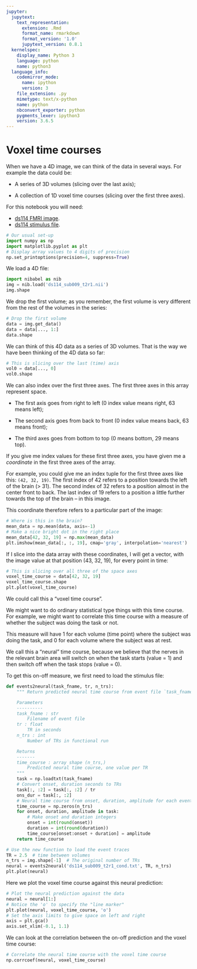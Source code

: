 ```yaml
---
jupyter:
  jupytext:
    text_representation:
      extension: .Rmd
      format_name: rmarkdown
      format_version: '1.0'
      jupytext_version: 0.8.1
  kernelspec:
    display_name: Python 3
    language: python
    name: python3
  language_info:
    codemirror_mode:
      name: ipython
      version: 3
    file_extension: .py
    mimetype: text/x-python
    name: python
    nbconvert_exporter: python
    pygments_lexer: ipython3
    version: 3.6.5
---
```


# Voxel time courses

When we have a 4D image, we can think of the data in several ways.  For
example the data could be:

* A series of 3D volumes (slicing over the last axis);

* A collection of 1D voxel time courses (slicing over the first three axes).


For this notebook you will need:

* [ds114 FMRI image]({{ site.url }}{{ site.baseurl }}/data/ds114_sub009_t2r1.nii).
* [ds114 stimulus file]({{ site.url }}{{ site.baseurl }}/data/ds114_sub009_t2r1_cond.txt).

```python
# Our usual set-up
import numpy as np
import matplotlib.pyplot as plt
# Display array values to 4 digits of precision
np.set_printoptions(precision=4, suppress=True)
```

We load a 4D file:

```python
import nibabel as nib
img = nib.load('ds114_sub009_t2r1.nii')
img.shape
```

We drop the first volume; as you remember, the first volume is very different
from the rest of the volumes in the series:

```python
# Drop the first volume
data = img.get_data()
data = data[..., 1:]
data.shape
```

We can think of this 4D data as a series of 3D volumes.  That is the way we
have been thinking of the 4D data so far:

```python
# This is slicing over the last (time) axis
vol0 = data[..., 0]
vol0.shape
```

We can also index over the first three axes.  The first three axes in this
array represent space.

* The first axis goes from right to left (0 index value means right, 63 means
  left);

* The second axis goes from back to front (0 index value means back, 63 means
  front);

* The third axes goes from bottom to top (0 means bottom, 29 means top).

If you give me index values for these first three axes, you have given me a
*coordinate* in the first three axes of the array.

For example, you could give me an index tuple for the first three axes like
this: `(42, 32, 19)`.  The first index of 42 refers to a position towards
the left of the brain (> 31).  The second index of 32 refers to a position
almost in the center front to back.  The last index of 19 refers to a position
a little further towards the top of the brain – in this image.

This coordinate therefore refers to a particular part of the image:

```python
# Where is this in the brain?
mean_data = np.mean(data, axis=-1)
# Make a nice bright dot in the right place
mean_data[42, 32, 19] = np.max(mean_data)
plt.imshow(mean_data[:, :, 19], cmap='gray', interpolation='nearest')
```

If I slice into the data array with these coordinates, I will get a vector,
with the image value at that position (43, 32, 19), for every point in time:

```python
# This is slicing over all three of the space axes
voxel_time_course = data[42, 32, 19]
voxel_time_course.shape
plt.plot(voxel_time_course)
```

We could call this a “voxel time course”.

We might want to do ordinary statistical type things with this time course.
For example, we might want to correlate this time course with a measure of
whether the subject was doing the task or not.

This measure will have 1 for each volume (time point) where the subject was
doing the task, and 0 for each volume where the subject was at rest.

We call this a “neural” time course, because we believe that the nerves in the
relevant brain area will switch on when the task starts (value = 1) and then
switch off when the task stops (value = 0).

To get this on-off measure, we first need to load the stimulus file:

```python
def events2neural(task_fname, tr, n_trs):
    """ Return predicted neural time course from event file `task_fname`

    Parameters
    ----------
    task_fname : str
        Filename of event file
    tr : float
        TR in seconds
    n_trs : int
        Number of TRs in functional run

    Returns
    -------
    time_course : array shape (n_trs,)
        Predicted neural time course, one value per TR
    """
    task = np.loadtxt(task_fname)
    # Convert onset, duration seconds to TRs
    task[:, :2] = task[:, :2] / tr
    ons_dur = task[:, :2]
    # Neural time course from onset, duration, amplitude for each event
    time_course = np.zeros(n_trs)
    for onset, duration, amplitude in task:
        # Make onset and duration integers
        onset = int(round(onset))
        duration = int(round(duration))
        time_course[onset:onset + duration] = amplitude
    return time_course
```

```python
# Use the new function to load the event traces
TR = 2.5  # time between volumes
n_trs = img.shape[-1]  # The original number of TRs
neural = events2neural('ds114_sub009_t2r1_cond.txt', TR, n_trs)
plt.plot(neural)
```

Here we plot the voxel time course against this neural prediction:

```python
# Plot the neural prediction against the data
neural = neural[1:]
# Notice the 'o' to specify the "line marker"
plt.plot(neural, voxel_time_course, 'o')
# Set the axis limits to give space on left and right
axis = plt.gca()
axis.set_xlim(-0.1, 1.1)
```

We can look at the correlation between the on-off prediction and the voxel
time course:

```python
# Correlate the neural time course with the voxel time course
np.corrcoef(neural, voxel_time_course)
```
